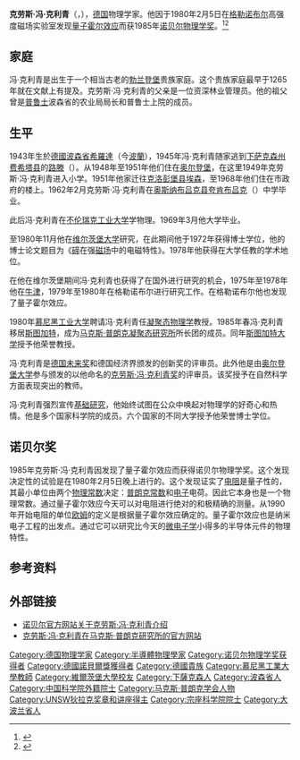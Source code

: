 {{Infobox_Scientist 
|birth_date = {{birth date and age|1943|6|28}}
|name = 克劳斯·冯·克利青{{Nobel icon|1985年诺贝尔物理学奖|诺贝尔物理学奖}}<br />Klaus von Klitzing
|image = Klaus von Klitzing 2015.jpg
|birth_place=[[纳粹德国|纳粹德国]][[大波蘭地區希羅達|希羅達]]（現[[波蘭|波蘭]]）
|nationality={{DEU}}
|field = [[物理學|物理學]] 
|known_for  = [[量子霍爾效應|量子霍爾效應]]<ref>{{cite journal
 | title = New Method for High-Accuracy Determination of the Fine-Structure Constant Based on Quantized Hall Resistance
 | author = Klitzing, K. v. and Dorda, G. and Pepper, M.
 | journal = [[Physical_Review_Letters|Physical Review Letters]]
 | volume = 45
 | issue = 6
 | pages = 494–497
 | year = 1980
 | publisher = American Physical Society
 | doi = 10.1103/PhysRevLett.45.494
 | bibcode = 1980PhRvL..45..494K
 }}</ref>
|prizes = [[File:Nobel_prize_medal.svg|20px]] [[諾貝爾物理學獎|諾貝爾物理學獎]] (1985年)
|footnotes = 
}}

'''克劳斯·冯·克利青'''（{{lang-de|'''Klaus von Klitzing'''}}，{{bd|1943年|6月28日}}），[[德国|德国]]物理学家。他因于1980年2月5日在[[格勒诺布尔|格勒诺布尔]]高强度磁场实验室发现[[量子霍尔效应|量子霍尔效应]]而获1985年[[诺贝尔物理学奖|诺贝尔物理学奖]]。<ref>{{cite web
| url=https://www.nobelprize.org/nobel_prizes/physics/laureates/1985/index.html
| title=The Nobel Prize in Physics 1985
| quote=The Nobel Prize in Physics 1985 was awarded to Klaus von Klitzing "for the discovery of the quantized Hall effect".
| publisher=Nobel Media AB 2014
| accessdate=2018-04-28
| archive-date=2018-04-29
| archive-url=https://web.archive.org/web/20180429093326/https://www.nobelprize.org/nobel_prizes/physics/laureates/1985/index.html
| dead-url=no
}}</ref><ref>{{cite web
| url=http://www.nobel-winners.com/Physics/klaus_von_klitzing.html
| title=Klaus von Klitzing
| year=2003
| publisher=www.nobel-winners.com
| accessdate=2018-04-28
| archive-date=2017-12-06
| archive-url=https://web.archive.org/web/20171206141029/http://www.nobel-winners.com/Physics/klaus_von_klitzing.html
| dead-url=no
}}</ref>

== 家庭 ==
冯·克利青是出生于一个相当古老的[[勃兰登堡州|勃兰登堡]]贵族家庭。这个贵族家庭最早于1265年就在文献上有提及。克劳斯·冯·克利青的父亲是一位资深林业管理员。他的祖父曾是[[普鲁士|普鲁士]]波森省的农业局局长和普鲁士上院的成员。

== 生平 ==
1943年生於[[德國|德國]][[波森省|波森省]][[大波蘭地區希羅達|希羅達]]（今[[波蘭|波蘭]]），1945年冯·克利青随家逃到[[下萨克森州|下萨克森州]][[费希塔县|费希塔县]]的[[路滕|路滕]]（{{lang|de|Lutten}}）。从1948年至1951年他们住在[[奥尔登堡|奥尔登堡]]，在这里1949年克劳斯·冯·克利青进入小学。1951年他家迁往[[克洛彭堡县|克洛彭堡县]][[埃森_(奥尔登堡)|埃森]]，至1968年他们住在市政府的楼上。1962年2月克劳斯·冯·克利青在[[奥斯纳布吕克县|奥斯纳布吕克县]][[夸肯布吕克|夸肯布吕克]]（{{lang|de|Quakenbrück}}）中学毕业。

此后冯·克利青在[[不伦瑞克工业大学|不伦瑞克工业大学]]学物理。1969年3月他大学毕业。

至1980年11月他在[[维尔茨堡大学|维尔茨堡大学]]研究，在此期间他于1972年获得博士学位，他的博士论文题目为《[[碲|碲]]在强[[磁场|磁场]]中的电磁特性》。1978年他获得在大学任教的学术地位。

在他在维尔茨堡期间冯·克利青也获得了在国外进行研究的机会，1975年至1978年他在[[牛津|牛津]]，1979年至1980年在格勒诺布尔进行研究工作。在格勒诺布尔他也发现了量子霍尔效应。

1980年[[慕尼黑工业大学|慕尼黑工业大学]]聘请冯·克利青任[[凝聚态物理学|凝聚态物理学]]教授。1985年春冯·克利青移居[[斯图加特|斯图加特]]，成为[[马克斯·普朗克凝聚态研究所|马克斯·普朗克凝聚态研究所]]所长团的成员。同年[[斯图加特大学|斯图加特大学]]授予他荣誉教授。

冯·克利青是[[德国未来奖|德国未来奖]]和德国经济界颁发的创新奖的评审员。此外他是由[[奥尔登堡大学|奥尔登堡大学]]参与颁发的以他命名的[[克劳斯·冯·克利青奖|克劳斯·冯·克利青奖]]的评审员。该奖授予在自然科学方面表现突出的教师。

冯·克利青强烈宣传[[基础研究|基础研究]]，他始终试图在公众中唤起对物理学的好奇心和热情。他是多个国家科学院的成员。六个国家的不同大学授予他荣誉博士学位。

== 诺贝尔奖 ==
1985年克劳斯·冯·克利青因发现了量子霍尔效应而获得诺贝尔物理学奖。这个发现决定性的试验是在1980年2月5日晚上进行的。这个发现证实了[[电阻|电阻]]是量子性的，其最小单位由两个[[物理常数|物理常数]]决定：[[普朗克常数|普朗克常数]]''{{lang|en|h}}''和[[电子|电子]]电荷''{{lang|en|e}}''。因此它本身也是一个物理常数。通过量子霍尔效应今天可以对电阻进行绝对的和极精确的测量。从1990年开始电阻的单位[[欧姆|欧姆]]的定义是根据量子霍尔效应确定的。量子霍尔效应也是纳米电子工程的出发点。通过它可以研究比今天的[[微电子学|微电子学]]小得多的半导体元件的物理特性。

== 参考资料 ==
{{Reflist}}

== 外部链接 ==
* [https://web.archive.org/web/20071011073341/http://nobelprize.org/nobel_prizes/physics/laureates/1985/klitzing-cv.html 诺贝尔官方网站关于克劳斯·冯·克利青介绍]
* [http://www.fkf.mpg.de/klitzing/ 克劳斯·冯·克利青在马克斯·普朗克研究所的官方网站]{{Wayback|url=http://www.fkf.mpg.de/klitzing/ |date=20040918144456 }}

{{诺贝尔物理学奖获得者 (1976年-2000年)}}
{{UNSW狄拉克奖章和讲座得主}}
{{Scientists whose names are used in physical constants}}

{{Authority control}}

{{DEFAULTSORT:Klitzing, Klaus von}}
[[Category:德国物理学家|Category:德国物理学家]]
[[Category:半導體物理學家|Category:半導體物理學家]]
[[Category:诺贝尔物理学奖获得者|Category:诺贝尔物理学奖获得者]]
[[Category:德國諾貝爾獎獲得者|Category:德國諾貝爾獎獲得者]]
[[Category:德國貴族|Category:德國貴族]]
[[Category:慕尼黑工業大學教師|Category:慕尼黑工業大學教師]]
[[Category:維爾茨堡大學校友|Category:維爾茨堡大學校友]]
[[Category:下薩克森人|Category:下薩克森人]]
[[Category:波森省人|Category:波森省人]]
[[Category:中国科学院外籍院士|Category:中国科学院外籍院士]]
[[Category:马克斯·普朗克学会人物|Category:马克斯·普朗克学会人物]]
[[Category:UNSW狄拉克奖章和讲座得主|Category:UNSW狄拉克奖章和讲座得主]]
[[Category:宗座科学院院士|Category:宗座科学院院士]]
[[Category:大波兰省人|Category:大波兰省人]]
{{中国科学院外籍院士}}